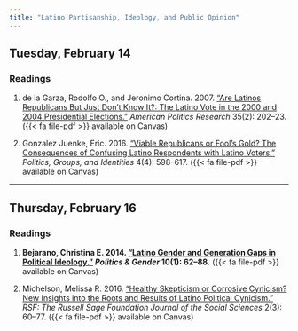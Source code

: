 ```yaml
---
title: "Latino Partisanship, Ideology, and Public Opinion"
---
```


## Tuesday, February 14

### Readings 

1. de la Garza, Rodolfo O., and Jeronimo Cortina. 2007. ["Are Latinos Republicans But Just Don’t Know It?: The Latino Vote in the 2000 and 2004 Presidential Elections."](https://doi.org/10.1177/1532673X06294885) *American Politics Research* 35(2): 202–23. ({{< fa file-pdf >}} available on Canvas)

2. Gonzalez Juenke, Eric. 2016. ["Viable Republicans or Fool’s Gold? The Consequences of Confusing Latino Respondents with Latino Voters."](https://doi.org/10.1080/21565503.2015.1050419) *Politics, Groups, and Identities* 4(4): 598–617. ({{< fa file-pdf >}} available on Canvas)


---


## Thursday, February 16

### Readings 

1. **Bejarano, Christina E. 2014. ["Latino Gender and Generation Gaps in Political Ideology."](https://doi.org/10.1017/S1743923X13000548) *Politics & Gender* 10(1): 62–88.** ({{< fa file-pdf >}} available on Canvas)

2. Michelson, Melissa R. 2016. ["Healthy Skepticism or Corrosive Cynicism? New Insights into the Roots and Results of Latino Political Cynicism."](https://doi.org/10.7758/RSF.2016.2.3.04) *RSF: The Russell Sage Foundation Journal of the Social Sciences* 2(3): 60–77. ({{< fa file-pdf >}} available on Canvas)


 
